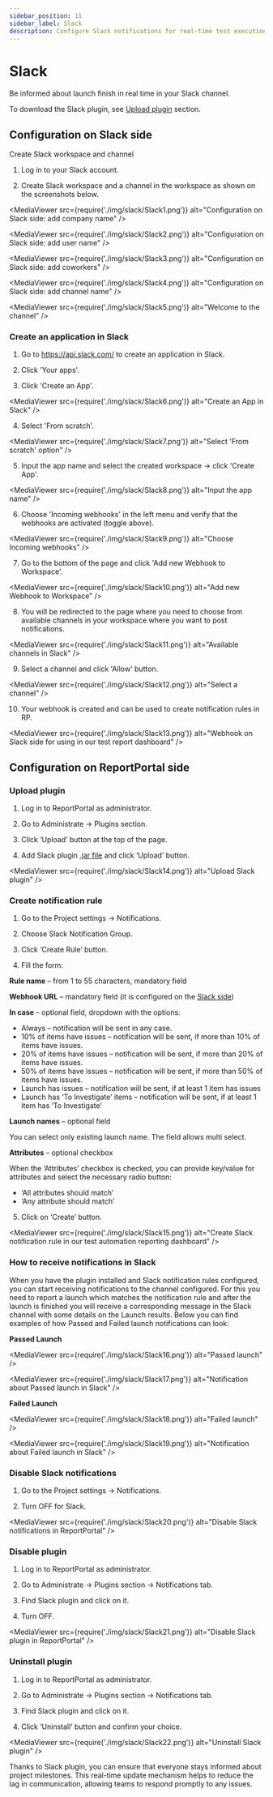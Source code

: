 ```yaml
---
sidebar_position: 11
sidebar_label: Slack
description: Configure Slack notifications for real-time test execution reporting updates in ReportPortal test automation reporting tools.
---
```


# Slack

Be informed about launch finish in real time in your Slack channel.

To download the Slack plugin, see [Upload plugin](/plugins/ManagePlugins#upload-plugin) section.

## Configuration on Slack side

Create Slack workspace and channel

1. Log in to your Slack account.

2. Create Slack workspace and a channel in the workspace as shown on the screenshots below.

<MediaViewer src={require('./img/slack/Slack1.png')} alt="Configuration on Slack side: add company name" />

<MediaViewer src={require('./img/slack/Slack2.png')} alt="Configuration on Slack side: add user name" />

<MediaViewer src={require('./img/slack/Slack3.png')} alt="Configuration on Slack side: add coworkers" />

<MediaViewer src={require('./img/slack/Slack4.png')} alt="Configuration on Slack side: add channel name" />

<MediaViewer src={require('./img/slack/Slack5.png')} alt="Welcome to the channel" />

### Create an application in Slack

1. Go to https://api.slack.com/ to create an application in Slack.

2. Click 'Your apps'.

3. Click 'Create an App'.

<MediaViewer src={require('./img/slack/Slack6.png')} alt="Create an App in Slack" />

4. Select 'From scratch'.

<MediaViewer src={require('./img/slack/Slack7.png')} alt="Select 'From scratch' option" />

5. Input the app name and select the created workspace → click 'Create App'.

<MediaViewer src={require('./img/slack/Slack8.png')} alt="Input the app name" />

6. Choose 'Incoming webhooks' in the left menu and verify that the webhooks are activated (toggle above).

<MediaViewer src={require('./img/slack/Slack9.png')} alt="Choose Incoming webhooks" />

7. Go to the bottom of the page and click 'Add new Webhook to Workspace'.

<MediaViewer src={require('./img/slack/Slack10.png')} alt="Add new Webhook to Workspace" />

8. You will be redirected to the page where you need to choose from available channels in your workspace where you want to post notifications.

<MediaViewer src={require('./img/slack/Slack11.png')} alt="Available channels in Slack" />

9. Select a channel and click 'Allow' button.

<MediaViewer src={require('./img/slack/Slack12.png')} alt="Select a channel" />

10. Your webhook is created and can be used to create notification rules in RP.

<MediaViewer src={require('./img/slack/Slack13.png')} alt="Webhook on Slack side for using in our test report dashboard" />

<MediaViewer src="https://youtu.be/gyBmUCLZ5hk" alt="Slack plugin. Configuration on Slack side" type="video" />

## Configuration on ReportPortal side

### Upload plugin

1. Log in to ReportPortal as administrator.

2. Go to Administrate -> Plugins section.

3. Click ‘Upload’ button at the top of the page.

4. Add Slack plugin [.jar file](https://github.com/reportportal/plugin-slack/packages) and click ‘Upload’ button.

<MediaViewer src={require('./img/slack/Slack14.png')} alt="Upload Slack plugin" />

### Create notification rule

1. Go to the Project settings -> Notifications.

2. Choose Slack Notification Group.

3. Click ‘Create Rule’ button.

4. Fill the form:

**Rule name** – from 1 to 55 characters, mandatory field

**Webhook URL** – mandatory field (it is configured on the [Slack side](/plugins/notifications/Slack#create-an-application-in-slack))

**In case** – optional field, dropdown with the options:

* Always – notification will be sent in any case.
* 10% of items have issues – notification will be sent, if more than 10% of items have issues.
* 20% of items have issues – notification will be sent, if more than 20% of items have issues.
* 50% of items have issues – notification will be sent, if more than 50% of items have issues.
* Launch has issues – notification will be sent, if at least 1 item has issues
* Launch has ‘To Investigate’ items – notification will be sent, if at least 1 item has ‘To Investigate’

**Launch names** – optional field

You can select only existing launch name. The field allows multi select.

**Attributes** – optional checkbox

When the ‘Attributes’ checkbox is checked, you can provide key/value for attributes and select the necessary radio button:

* ‘All attributes should match’
* ‘Any attribute should match’

5. Click on ‘Create’ button.

<MediaViewer src={require('./img/slack/Slack15.png')} alt="Create Slack notification rule in our test automation reporting dashboard" />

<MediaViewer src="https://youtu.be/Hoq9GN4C1Ps" alt="Slack plugin. Configuration on our test automation dashboard" type="video" />

### How to receive notifications in Slack

When you have the plugin installed and Slack notification rules configured, you can start receiving notifications to the channel configured. For this you need to report a launch which matches the notification rule and after the launch is finished you will receive a corresponding message in the Slack channel with some details on the Launch results. Below you can find examples of how Passed and Failed launch notifications can look:

**Passed Launch**

<MediaViewer src={require('./img/slack/Slack16.png')} alt="Passed launch" />

<MediaViewer src={require('./img/slack/Slack17.png')} alt="Notification about Passed launch in Slack" />

**Failed Launch**

<MediaViewer src={require('./img/slack/Slack18.png')} alt="Failed launch" />

<MediaViewer src={require('./img/slack/Slack19.png')} alt="Notification about Failed launch in Slack" />

### Disable Slack notifications

1. Go to the Project settings -> Notifications.

2. Turn OFF for Slack.

<MediaViewer src={require('./img/slack/Slack20.png')} alt="Disable Slack notifications in ReportPortal" />

### Disable plugin

1. Log in to ReportPortal as administrator.

2. Go to Administrate -> Plugins section -> Notifications tab.

3. Find Slack plugin and click on it.

4. Turn OFF.

<MediaViewer src={require('./img/slack/Slack21.png')} alt="Disable Slack plugin in ReportPortal" />

### Uninstall plugin

1. Log in to ReportPortal as administrator.

2. Go to Administrate -> Plugins section -> Notifications tab.

3. Find Slack plugin and click on it.

4. Click ‘Uninstall’ button and confirm your choice.

<MediaViewer src={require('./img/slack/Slack22.png')} alt="Uninstall Slack plugin" />

Thanks to Slack plugin, you can ensure that everyone stays informed about project milestones. This real-time update mechanism helps to reduce the lag in communication, allowing teams to respond promptly to any issues.
